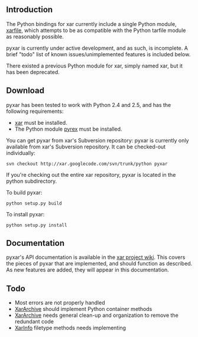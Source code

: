 <!-- SUMMARY: pyxar!  The Python bindings for xar. -->
<!-- LABELS: pyxar -->

== Introduction ==

The Python bindings for xar currently include a single Python module, [[pyxar_API_xarfile|xarfile]], which attempts to be as compatible with the Python tarfile module as reasonably possible.

pyxar is currently under active development, and as such, is incomplete. A brief "todo" list of known issues/unimplemented features is included below.

There existed a previous Python module for xar, simply named xar, but it has been deprecated.

==Download==

pyxar has been tested to work with Python 2.4 and 2.5, and has the following requirements:

* [http://code.google.com/p/xar xar] must be installed.
* The Python module [http://www.cosc.canterbury.ac.nz/greg.ewing/python/Pyrex/ pyrex] must be installed.

You can get pyxar from xar's Subversion repository:
pyxar is currently only available from xar's Subversion repository.  It can be checked-out individually:

<pre>
svn checkout http://xar.googlecode.com/svn/trunk/python pyxar
</pre>

If you're checking out the entire xar repository, pyxar is located in the python subdirectory.

To build pyxar:

<pre>
python setup.py build
</pre>

To install pyxar:
<pre>
python setup.py install
</pre>

==Documentation==

pyxar's API documentation is available in the [http://code.google.com/p/xar/wiki/pyxar_API_xarfile xar project wiki]. This covers the pieces of pyxar that are implemented, and should function as described. As new features are added, they will appear in this documentation.

== Todo ==

* Most errors are not properly handled
* [[pyxar_API_xarfile_XarArchive|XarArchive]] should implement Python container methods
* [[pyxar_API_xarfile_XarArchive|XarArchive]] needs general clean-up and organization to remove the redundant code
* [[pyxar_API_xarfile_XarInfo|XarInfo]] filetype methods needs implementing

